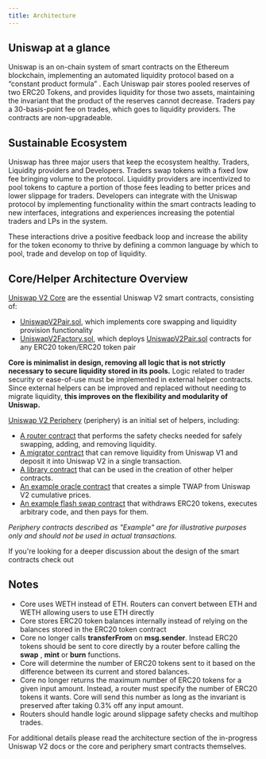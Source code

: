 ```yaml
---
title: Architecture
---
```


## Uniswap at a glance

Uniswap is an on-chain system of smart contracts on the Ethereum blockchain, implementing an automated liquidity protocol based on a <Link to="/docs/v2/core-concepts/math"> “constant product formula” </Link>. Each Uniswap pair stores pooled reserves of two ERC20 Tokens, and provides liquidity for those two assets, maintaining the invariant that the product of the reserves cannot decrease. Traders pay a <Link to="/docs/v2/core-concepts/fees"> 30-basis-point fee </Link> on trades, which goes to liquidity providers. The contracts are non-upgradeable.

## Sustainable Ecosystem

Uniswap has three major users that keep the ecosystem healthy. Traders, Liquidity providers and Developers. Traders swap tokens with a fixed <Link to="/docs/v2/core-concepts/fees"> low fee </Link> bringing volume to the protocol. Liquidity providers are incentivized to pool tokens to capture a portion of those fees leading to better prices and lower slippage for traders. Developers can integrate with the Uniswap protocol by implementing functionality within the smart contracts leading to new interfaces, integrations and experiences increasing the potential traders and LPs in the system.

These interactions drive a positive feedback loop and increase the ability for the token economy to thrive by defining a common language by which to pool, trade and develop on top of liquidity.

## Core/Helper Architecture Overview

[Uniswap V2 Core](https://github.com/Uniswap/uniswap-v2-core) are the essential Uniswap V2 smart contracts, consisting of:

- [UniswapV2Pair.sol](https://github.com/Uniswap/uniswap-v2-core/blob/master/contracts/UniswapV2Pair.sol), which implements core swapping and liquidity provision functionality
- [UniswapV2Factory.sol](https://github.com/Uniswap/uniswap-v2-core/blob/master/contracts/UniswapV2Factory.sol), which deploys [UniswapV2Pair.sol](https://github.com/Uniswap/uniswap-v2-core/blob/master/contracts/UniswapV2Pair.sol) contracts for any ERC20 token/ERC20 token pair

**Core is minimalist in design, removing all logic that is not strictly necessary to secure liquidity stored in its pools.** Logic related to trader security or ease-of-use must be implemented in external helper contracts. Since external helpers can be improved and replaced without needing to migrate liquidity, **this improves on the flexibility and modularity of Uniswap.**

[Uniswap V2 Periphery](https://github.com/Uniswap/uniswap-v2-periphery) (periphery) is an initial set of helpers, including:

- [A router contract](https://github.com/Uniswap/uniswap-v2-periphery/blob/master/contracts/UniswapV2Router01.sol) that performs the safety checks needed for safely swapping, adding, and removing liquidity.
- [A migrator contract](https://github.com/Uniswap/uniswap-v2-periphery/blob/master/contracts/UniswapV2Migrator.sol) that can remove liquidity from Uniswap V1 and deposit it into Uniswap V2 in a single transaction.
- [A library contract](https://github.com/Uniswap/uniswap-v2-periphery/blob/master/contracts/libraries/UniswapV2Library.sol) that can be used in the creation of other helper contracts.
- [An example oracle contract](https://github.com/Uniswap/uniswap-v2-periphery/blob/master/contracts/examples/ExampleOracleSimple.sol) that creates a simple TWAP from Uniswap V2 cumulative prices.
- [An example flash swap contract](https://github.com/Uniswap/uniswap-v2-periphery/blob/master/contracts/examples/ExampleFlashSwap.sol) that withdraws ERC20 tokens, executes arbitrary code, and then pays for them.

_Periphery contracts described as "Example" are for illustrative purposes only and should not be used in actual transactions._

If you're looking for a deeper discussion about the design of the smart contracts check out

<InlineBoxLink title="Smart contract architecture" to="/docs/v2/smart-contracts/architecture" />

## Notes

- Core uses WETH instead of ETH. Routers can convert between ETH and WETH allowing users to use ETH directly
- Core stores ERC20 token balances internally instead of relying on the balances stored in the ERC20 token contract
- Core no longer calls **transferFrom** on **msg.sender**. Instead ERC20 tokens should be sent to core directly by a router before calling the **swap** , **mint** or **burn** functions.
- Core will determine the number of ERC20 tokens sent to it based on the difference between its current and stored balances.
- Core no longer returns the maximum number of ERC20 tokens for a given input amount. Instead, a router must specify the number of ERC20 tokens it wants. Core will send this number as long as the invariant is preserved after taking 0.3% off any input amount.
- Routers should handle logic around slippage safety checks and multihop trades.

For additional details please read the <Link to='/docs/v2/smart-contracts/architecture/'>architecture section</Link> of the in-progress Uniswap V2 docs or the core and periphery smart contracts themselves.
